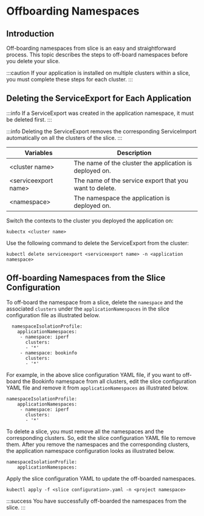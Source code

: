 # Offboarding Namespaces

## Introduction 

Off-boarding namespaces from slice is an easy and straightforward process. This topic
describes the steps to off-board namespaces before you delete your slice.

:::caution
If your application is installed on multiple clusters within a slice, you must complete these steps for each cluster.
:::

## Deleting the ServiceExport for Each Application

:::info
If a ServiceExport was created in the application namespace, it must be
deleted first.
:::

:::info
Deleting the ServiceExport removes the corresponding ServiceImport
automatically on all the clusters of the slice.
:::

| Variables | Description |
|-------------------------|--------------------------------------------------------- 
| <cluster name\> | The name of the cluster the application is deployed on.|
|<serviceexport name\> | The name of the service export that you want to delete.|
| <namespace\> | The namespace the application is deployed on.|

Switch the contexts to the cluster you deployed the application on:

```
kubectx <cluster name>
```

Use the following command to delete the ServiceExport from the cluster:

``` 
kubectl delete serviceexport <serviceexport name> -n <application namespace>
```

## Off-boarding Namespaces from the Slice Configuration 

To off-board the namespace from a slice, delete the `namespace` and the associated 
`clusters` under the `applicationNamespaces` in the slice configuration file as 
illustrated below.

``` 
  namespaceIsolationProfile:
    applicationNamespaces:
     - namespace: iperf
       clusters:
       - '*'
     - namespace: bookinfo
       clusters:
       - '*'
```

For example, in the above slice configuration YAML file, if you want to off-board the 
Bookinfo namespace from all clusters, edit the slice configuration YAML file and remove it 
from `applicationNamespaces` as illustrated below.

```
namespaceIsolationProfile:
    applicationNamespaces:
     - namespace: iperf
       clusters:
       - '*'
```

To delete a slice, you must remove all the namespaces and the corresponding clusters. So, 
edit the slice configuration YAML file to remove them. After you remove the namespaces 
and the corresponding clusters, the application namespace configuration looks as 
illustrated below.

``` 
namespaceIsolationProfile:
    applicationNamespaces:
```

Apply the slice configuration YAML to update the off-boarded namespaces.

``` 
kubectl apply -f <slice configuration>.yaml -n <project namespace>
```

:::success
You have successfully off-boarded the namespaces from the slice.
:::
